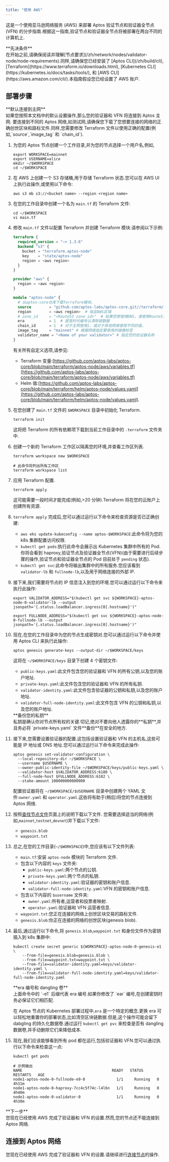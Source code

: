 ```yaml
---
title: "使用 AWS"
---
```



这是一个使用亚马逊网络服务 (AWS) 来部署 Aptos 验证节点和验证器全节点 (VFN) 的分步指南.根据这一指南,验证节点和验证器全节点将被部署在两台不同的计算机上.

<Aside type="caution">
  **先决条件**<br />
  在开始之前,请确保阅读并理解[节点要求](/zh/network/nodes/validator-node/node-requirements).同样,请确保您已经安装了 [Aptos CLI](/zh/build/cli),
  [Terraform](https://www.terraform.io/downloads.html),
  [Kubernetes CLI](https://kubernetes.io/docs/tasks/tools/),
  和 [AWS CLI](https://aws.amazon.com/cli/).本指南假设您已经设置了 AWS 账户.
</Aside>

## 部署步骤

<Aside type="note">
  **默认连接到主网**<br />
  如果您按照本文档中的默认设置操作,那么您的验证器和 VFN 将连接到 Aptos 主网.
  要连接到不同的 Aptos 网络,如测试网,请确保您下载了您想要连接的网络的正确创世区块和路标文件.同样,您需要修改 Terraform 文件以使用正确的配置(例如,`source`,`image_tag` 和 `chain_id`).
</Aside>

1. 为您的 Aptos 节点创建一个工作目录,并为您的节点选择一个用户名,例如,

   ```shellscript filename="Terminal"
   export WORKSPACE=mainnet
   export USERNAME=alice
   mkdir ~/$WORKSPACE
   cd ~/$WORKSPACE
   ```

2. 在 AWS 上创建一个 S3 存储桶,用于存储 Terraform 状态.您可以在 AWS UI 上执行此操作,或使用以下命令:

   ```shellscript filename="Terminal"
   aws s3 mb s3://<bucket name> --region <region name>
   ```

3. 在您的工作目录中创建一个名为 `main.tf` 的 Terraform 文件:

   ```shellscript filename="Terminal"
   cd ~/$WORKSPACE
   vi main.tf
   ```

4. 修改 `main.tf` 文件以配置 Terraform 并创建 Terraform 模块.请参阅以下示例:

   ```terraform filename="main.tf"
   terraform {
     required_version = "~> 1.3.6"
     backend "s3" {
       bucket = "terraform.aptos-node"
       key    = "state/aptos-node"
       region = <aws region>
     }
   }

   provider "aws" {
     region = <aws region>
   }

   module "aptos-node" {
     # 从aptos-core仓库下载Terraform模块。
     source        = "github.com/aptos-labs/aptos-core.git//terraform/aptos-node/aws"
     region        = <aws region>  # 指定AWS区域
     # zone_id     = "<Route53 zone id>"  # 如果您想使用DNS，请使用Route53
     era           = 1  # 提高时代编号以清除链数据
     chain_id      = 1  # 对于主网使用1，或对于其他网络使用不同的值。
     image_tag     = "mainnet" # 根据网络指定要使用的镜像标签
     validator_name = "<Name of your validator>" # 指定您的验证器名称
   }
   ```

   有关所有自定义选项,请参见:

   - Terraform 变量:[https://github.com/aptos-labs/aptos-core/blob/main/terraform/aptos-node/aws/variables.tf](https://github.com/aptos-labs/aptos-core/blob/main/terraform/aptos-node/aws/variables.tf)
   - Helm 值:[https://github.com/aptos-labs/aptos-core/blob/main/terraform/helm/aptos-node/values.yaml](https://github.com/aptos-labs/aptos-core/blob/main/terraform/helm/aptos-node/values.yaml).

5. 在您创建了 `main.tf` 文件的 `$WORKSPACE` 目录中初始化 Terraform.

   ```shellscript filename="Terminal"
   terraform init
   ```

   这将把 Terraform 的所有依赖项下载到当前工作目录中的 `.terraform` 文件夹中.

6. 创建一个新的 Terraform 工作区以隔离您的环境,并查看工作区列表.

   ```shellscript filename="Terminal"
   terraform workspace new $WORKSPACE

   # 此命令将列出所有工作区
   terraform workspace list
   ```

7. 应用 Terraform 配置.

   ```shellscript filename="Terminal"
   terraform apply
   ```

   这可能需要一段时间才能完成(例如,>20 分钟).Terraform 将在您的云账户上创建所有资源.

8. `terraform apply` 完成后,您可以通过运行以下命令来检查资源是否已正确创建:

   - `aws eks update-kubeconfig --name aptos-$WORKSPACE`:此命令将为您的 k8s 集群配置访问权限.
   - `kubectl get pods`:执行此命令会展示出 Kubernetes 集群中所有的 Pod.你将会看到 haproxy,验证节点及验证器全节点(VFN)(由于需要进行后续步骤的操作,验证节点和验证器全节点的 Pod 目前处于 `pending` 状态).
   - `kubectl get svc`:此命令将输出集群中的所有服务.您应该看到 `validator-lb` 和 `fullnode-lb`,以及用于网络连接的外部 IP.

9. 接下来,我们需要将节点的 IP 信息注入到您的环境.您可以通过运行以下命令来执行此操作:

   ```shellscript filename="Terminal"
   export VALIDATOR_ADDRESS="$(kubectl get svc ${WORKSPACE}-aptos-node-0-validator-lb --output jsonpath='{.status.loadBalancer.ingress[0].hostname}')"

   export FULLNODE_ADDRESS="$(kubectl get svc ${WORKSPACE}-aptos-node-0-fullnode-lb --output jsonpath='{.status.loadBalancer.ingress[0].hostname}')"
   ```

10. 现在,在您的工作目录中为您的节点生成密钥对.您可以通过运行以下命令并使用 Aptos CLI 来执行此操作:

    ```shellscript filename="Terminal"
    aptos genesis generate-keys --output-dir ~/$WORKSPACE/keys
    ```

    这将在 `~/$WORKSPACE/keys` 目录下创建 4 个密钥文件:

    - `public-keys.yaml`:此文件包含您的验证器和 VFN 的所有公钥,以及您的账户地址.
    - `private-keys.yaml`:此文件包含您的验证器和 VFN 的所有私钥.
    - `validator-identity.yaml`:此文件包含验证器的公钥和私钥,以及您的账户地址.
    - `validator-full-node-identity.yaml`:此文件包含 VFN 的公钥和私钥,以及您的账户地址.

    <Aside type="caution">
      **备份您的私钥**<br />
      私钥是确认你对节点所有权的关键.切记,绝对不要向他人透露你的**私钥**,并且务必将 `private-keys.yaml` 文件**备份**在安全的地方.
    </Aside>

11. 接下来,您需要设置验证器的配置.这包括设置验证器和 VFN 的主机名,这些可能是 IP 地址或 DNS 地址.您可以通过运行以下命令来完成此操作:

    ```shellscript filename="Terminal"
    aptos genesis set-validator-configuration \
      --local-repository-dir ~/$WORKSPACE \
      --username $USERNAME \
      --owner-public-identity-file ~/$WORKSPACE/keys/public-keys.yaml \
      --validator-host $VALIDATOR_ADDRESS:6180 \
      --full-node-host $FULLNODE_ADDRESS:6182 \
      --stake-amount 100000000000000
    ```

    配置验证器将在 `~/$WORKSPACE/$USERNAME` 目录中创建两个 YAML 文件:`owner.yaml` 和 `operator.yaml`.这些将有助于(稍后)将您的节点连接到 Aptos 网络.

12. 按照[查找节点文件](/zh/network/nodes/configure/node-files-all-networks)页面上的说明下载以下文件.
    您需要选择适当的网络(例如,`mainnet`,`testnet`,`devnet`)并下载以下文件:

    - `genesis.blob`
    - `waypoint.txt`

13. 总之,在您的工作目录(`~/$WORKSPACE`)中,您应该有以下文件列表:

    - `main.tf`:安装 `aptos-node` 模块的 Terraform 文件.
    - 包含以下内容的 `keys` 文件夹:
      - `public-keys.yaml`:两个节点的公钥.
      - `private-keys.yaml`:两个节点的私钥.
      - `validator-identity.yaml`:验证器的密钥和账户信息.
      - `validator-full-node-identity.yaml`:VFN 的密钥和账户信息.
    - 包含以下内容的 `$username` 文件夹:
      - `owner.yaml`:所有者,运营者和投票者映射.
      - `operator.yaml`:验证器和 VFN 运营者信息.
    - `waypoint.txt`:您正在连接的网络上创世区块交易的路标文件.
    - `genesis.blob`:你正在连接的网络的创世区块(genesis blob).

14. 最后,通过运行以下命令,将 `genesis.blob`,`waypoint.txt` 和身份文件作为密钥插入到 k8s 集群中:

    ```shellscript filename="Terminal"
    kubectl create secret generic ${WORKSPACE}-aptos-node-0-genesis-e1 \
        --from-file=genesis.blob=genesis.blob \
        --from-file=waypoint.txt=waypoint.txt \
        --from-file=validator-identity.yaml=keys/validator-identity.yaml \
        --from-file=validator-full-node-identity.yaml=keys/validator-full-node-identity.yaml
    ```

    <Aside type="caution">
      **era 编号和 dangling 卷**<br />
      上面命令中的 `-e1` 后缀代表 era 编号.如果你修改了 `ear` 编号,在创建密钥时务必保证它们相匹配.

      在 Aptos 节点的 Kubernetes 部署过程中,`era` 是一个特定的概念.更换 era 可以轻松地重置你的部署状态,比如清空区块链数据.但是,这个操作可能会留下 dabgling 的持久化数据卷.通过运行 `kubectl get pvc` 来检查是否有 dangling 数据卷,并手动删除它们来降低成本.
    </Aside>

15. 现在,我们应该能够看到所有 pod 都在运行,包括验证器和 VFN.您可以通过执行以下命令来检查这一点:

    ```shellscript filename="Terminal"
    kubectl get pods

    # 示例输出
    NAME                                        READY   STATUS    RESTARTS   AGE
    node1-aptos-node-0-fullnode-e9-0              1/1     Running   0          4h31m
    node1-aptos-node-0-haproxy-7cc4c5f74c-l4l6n   1/1     Running   0          4h40m
    node1-aptos-node-0-validator-0                1/1     Running   0          4h30m
    ```

<Aside type="caution">
  **下一步**<br />
  您现在已经使用 AWS 完成了验证器和 VFN 的设置.然而,您的节点还不能连接到 Aptos 网络.
</Aside>

## 连接到 Aptos 网络

您现在已经使用 AWS 完成了验证器和 VFN 的设置.请继续进行[连接节点](/zh/network/nodes/validator-node/connect-nodes)的操作.
